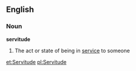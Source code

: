 ==English==
===Noun===
'''servitude'''
#The act or state of being in [[service]] to someone

[[et:Servitude]]
[[pl:Servitude]]
